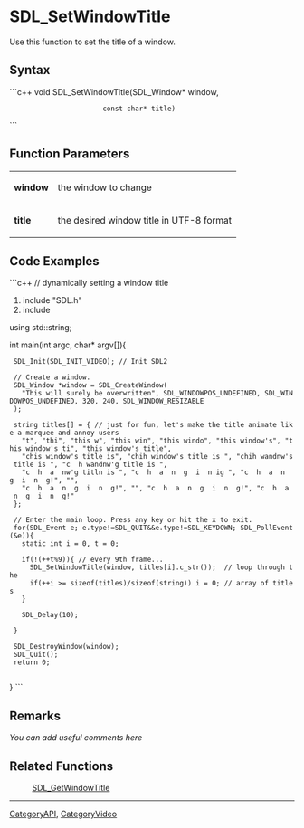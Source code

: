 <!-- pragma section-numbers off -->
<!-- pragma disable-camelcase -->

= SDL_SetWindowTitle =
Use this function to set the title of a window.


== Syntax ==
```c++
void SDL_SetWindowTitle(SDL_Window* window,
                        const char* title)
```

== Function Parameters ==
{|
|'''window'''
|the window to change
|-
|'''title'''
|the desired window title in UTF-8 format
|}

== Code Examples ==
```c++
// dynamically setting a window title

#include "SDL.h"
#include <string>

using std::string;

int main(int argc, char* argv[]){

  SDL_Init(SDL_INIT_VIDEO); // Init SDL2
  
  // Create a window. 
  SDL_Window *window = SDL_CreateWindow(
    "This will surely be overwritten", SDL_WINDOWPOS_UNDEFINED, SDL_WINDOWPOS_UNDEFINED, 320, 240, SDL_WINDOW_RESIZABLE
  );
  
  string titles[] = { // just for fun, let's make the title animate like a marquee and annoy users
    "t", "thi", "this w", "this win", "this windo", "this window's", "this window's ti", "this window's title",
    "chis window's title is", "chih window's title is ", "chih wandnw's title is ", "c  h wandnw'g title is ",
    "c  h  a  nw'g titln is ", "c  h  a  n  g  i  n ig ", "c  h  a  n  g  i  n  g!", "", 
    "c  h  a  n  g  i  n  g!", "", "c  h  a  n  g  i  n  g!", "c  h  a  n  g  i  n  g!"
  };
  
  // Enter the main loop. Press any key or hit the x to exit.
  for(SDL_Event e; e.type!=SDL_QUIT&&e.type!=SDL_KEYDOWN; SDL_PollEvent(&e)){ 
    static int i = 0, t = 0;
    
    if(!(++t%9)){ // every 9th frame...
      SDL_SetWindowTitle(window, titles[i].c_str());  // loop through the 
      if(++i >= sizeof(titles)/sizeof(string)) i = 0; // array of titles
    }
    
    SDL_Delay(10);
    
  }
  
  SDL_DestroyWindow(window);
  SDL_Quit();
  return 0;
  
}
```

== Remarks ==
''You can add useful comments here''

== Related Functions ==
:[[SDL_GetWindowTitle]]

----
[[CategoryAPI]], [[CategoryVideo]]
